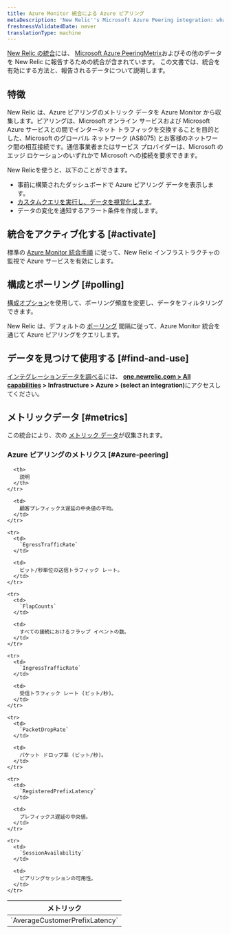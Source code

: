 ```yaml
---
title: Azure Monitor 統合による Azure ピアリング
metaDescription: 'New Relic''s Microsoft Azure Peering integration: what data it reports and how to enable it.'
freshnessValidatedDate: never
translationType: machine
---
```


[New Relic の統合](/docs/infrastructure/introduction-infra-monitoring)には、 [Microsoft Azure PeeringMetrix](https://learn.microsoft.com/en-in/azure/internet-peering/)およびその他のデータを New Relic に報告するための統合が含まれています。 この文書では、統合を有効にする方法と、報告されるデータについて説明します。

## 特徴

New Relic は、Azure ピアリングのメトリック データを Azure Monitor から収集します。ピアリングは、Microsoft オンライン サービスおよび Microsoft Azure サービスとの間でインターネット トラフィックを交換することを目的とした、Microsoft のグローバル ネットワーク (AS8075) とお客様のネットワーク間の相互接続です。通信事業者またはサービス プロバイダーは、Microsoft のエッジ ロケーションのいずれかで Microsoft への接続を要求できます。

New Relicを使うと、以下のことができます。

* 事前に構築されたダッシュボードで Azure ピアリング データを表示します。
* [カスタムクエリを実行し、データを視覚化します](/docs/infrastructure/integrations-getting-started/getting-started/use-integration-data-new-relic-insights)。
* データの変化を通知するアラート条件を作成します。

## 統合をアクティブ化する [#activate]

標準の [Azure Monitor 統合手順](/docs/infrastructure/microsoft-azure-integrations/azure-integrations-list/azure-monitor) に従って、New Relic インフラストラクチャの監視で Azure サービスを有効にします。

## 構成とポーリング [#polling]

[構成オプション](/docs/infrastructure/microsoft-azure-integrations/azure-integrations-list/azure-monitor/#settings)を使用して、ポーリング頻度を変更し、データをフィルタリングできます。

New Relic は、デフォルトの [ポーリング](/docs/infrastructure/microsoft-azure-integrations/azure-integrations-list/azure-monitor/#settings) 間隔に従って、Azure Monitor 統合を通じて Azure ピアリングをクエリします。

## データを見つけて使用する [#find-and-use]

[インテグレーションデータを調べる](/docs/infrastructure/integrations/find-use-infrastructure-integration-data)には、 <DNT>**[one.newrelic.com &gt; All capabilities](https://one.newrelic.com/all-capabilities) &gt; Infrastructure &gt; Azure &gt; (select an integration)**</DNT>にアクセスしてください。

## メトリックデータ [#metrics]

この統合により、次の [メトリック データ](/docs/infrastructure/integrations-getting-started/getting-started/understand-integration-data-data-types#metric)が収集されます。

### Azure ピアリングのメトリクス [#Azure-peering]

<table>
  <thead>
    <tr>
      <th style={{ width: "300px" }}>
        メトリック
      </th>

      <th>
        説明
      </th>
    </tr>
  </thead>

  <tbody>
    <tr>
      <td>
        `AverageCustomerPrefixLatency`
      </td>

      <td>
        顧客プレフィックス遅延の中央値の平均。
      </td>
    </tr>

    <tr>
      <td>
        `EgressTrafficRate`
      </td>

      <td>
        ビット/秒単位の送信トラフィック レート。
      </td>
    </tr>

    <tr>
      <td>
        `FlapCounts`
      </td>

      <td>
        すべての接続におけるフラップ イベントの数。
      </td>
    </tr>

    <tr>
      <td>
        `IngressTrafficRate`
      </td>

      <td>
        受信トラフィック レート (ビット/秒)。
      </td>
    </tr>

    <tr>
      <td>
        `PacketDropRate`
      </td>

      <td>
        パケット ドロップ率 (ビット/秒)。
      </td>
    </tr>

    <tr>
      <td>
        `RegisteredPrefixLatency`
      </td>

      <td>
        プレフィックス遅延の中央値。
      </td>
    </tr>

    <tr>
      <td>
        `SessionAvailability`
      </td>

      <td>
        ピアリングセッションの可用性。
      </td>
    </tr>
  </tbody>
</table>